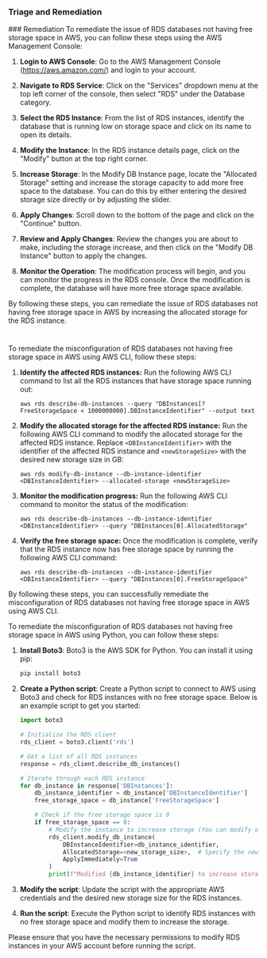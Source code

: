 
### Triage and Remediation
<Tabs>
<Tab title='Remediation'>
### Remediation

<AccordionGroup>
<Accordion title='Using Console' defaultOpen='true'>
To remediate the issue of RDS databases not having free storage space in AWS, you can follow these steps using the AWS Management Console:

1. **Login to AWS Console**: Go to the AWS Management Console (https://aws.amazon.com/) and login to your account.

2. **Navigate to RDS Service**: Click on the "Services" dropdown menu at the top left corner of the console, then select "RDS" under the Database category.

3. **Select the RDS Instance**: From the list of RDS instances, identify the database that is running low on storage space and click on its name to open its details.

4. **Modify the Instance**: In the RDS instance details page, click on the "Modify" button at the top right corner.

5. **Increase Storage**: In the Modify DB Instance page, locate the "Allocated Storage" setting and increase the storage capacity to add more free space to the database. You can do this by either entering the desired storage size directly or by adjusting the slider.

6. **Apply Changes**: Scroll down to the bottom of the page and click on the "Continue" button.

7. **Review and Apply Changes**: Review the changes you are about to make, including the storage increase, and then click on the "Modify DB Instance" button to apply the changes.

8. **Monitor the Operation**: The modification process will begin, and you can monitor the progress in the RDS console. Once the modification is complete, the database will have more free storage space available.

By following these steps, you can remediate the issue of RDS databases not having free storage space in AWS by increasing the allocated storage for the RDS instance.

#
</Accordion>

<Accordion title='Using CLI'>
To remediate the misconfiguration of RDS databases not having free storage space in AWS using AWS CLI, follow these steps:

1. **Identify the affected RDS instances:**
   Run the following AWS CLI command to list all the RDS instances that have storage space running out:
   ```
   aws rds describe-db-instances --query "DBInstances[?FreeStorageSpace < 1000000000].DBInstanceIdentifier" --output text
   ```

2. **Modify the allocated storage for the affected RDS instance:**
   Run the following AWS CLI command to modify the allocated storage for the affected RDS instance. Replace `<DBInstanceIdentifier>` with the identifier of the affected RDS instance and `<newStorageSize>` with the desired new storage size in GB:
   ```
   aws rds modify-db-instance --db-instance-identifier <DBInstanceIdentifier> --allocated-storage <newStorageSize>
   ```

3. **Monitor the modification progress:**
   Run the following AWS CLI command to monitor the status of the modification:
   ```
   aws rds describe-db-instances --db-instance-identifier <DBInstanceIdentifier> --query "DBInstances[0].AllocatedStorage"
   ```

4. **Verify the free storage space:**
   Once the modification is complete, verify that the RDS instance now has free storage space by running the following AWS CLI command:
   ```
   aws rds describe-db-instances --db-instance-identifier <DBInstanceIdentifier> --query "DBInstances[0].FreeStorageSpace"
   ```

By following these steps, you can successfully remediate the misconfiguration of RDS databases not having free storage space in AWS using AWS CLI.
</Accordion>

<Accordion title='Using Python'>
To remediate the misconfiguration of RDS databases not having free storage space in AWS using Python, you can follow these steps:

1. **Install Boto3**: Boto3 is the AWS SDK for Python. You can install it using pip:
   ```bash
   pip install boto3
   ```

2. **Create a Python script**: Create a Python script to connect to AWS using Boto3 and check for RDS instances with no free storage space. Below is an example script to get you started:

   ```python
   import boto3

   # Initialize the RDS client
   rds_client = boto3.client('rds')

   # Get a list of all RDS instances
   response = rds_client.describe_db_instances()

   # Iterate through each RDS instance
   for db_instance in response['DBInstances']:
       db_instance_identifier = db_instance['DBInstanceIdentifier']
       free_storage_space = db_instance['FreeStorageSpace']

       # Check if the free storage space is 0
       if free_storage_space == 0:
           # Modify the instance to increase storage (You can modify other parameters as needed)
           rds_client.modify_db_instance(
               DBInstanceIdentifier=db_instance_identifier,
               AllocatedStorage=<new_storage_size>,  # Specify the new storage size
               ApplyImmediately=True
           )
           print(f"Modified {db_instance_identifier} to increase storage space.")
   ```

3. **Modify the script**: Update the script with the appropriate AWS credentials and the desired new storage size for the RDS instances.

4. **Run the script**: Execute the Python script to identify RDS instances with no free storage space and modify them to increase the storage.

Please ensure that you have the necessary permissions to modify RDS instances in your AWS account before running the script.
</Accordion>

</AccordionGroup>
</Tab>
</Tabs>
